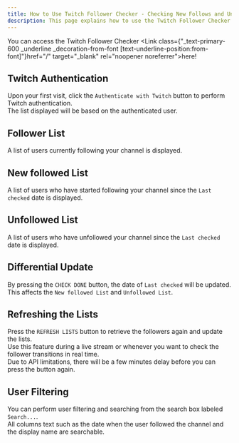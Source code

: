 ```yaml
---
title: How to Use Twitch Follower Checker - Checking New Follows and Unfollows
description: This page explains how to use the Twitch Follower Checker.
---
```



You can access the Twitch Follower Checker <Link class={"\_text-primary-600 \_underline \_decoration-from-font [text-underline-position:from-font]"}href="/" target="\_blank" rel="noopener noreferrer">here</Link>!

## Twitch Authentication

Upon your first visit, click the `Authenticate with Twitch` button to perform Twitch authentication.  
The list displayed will be based on the authenticated user.

## Follower List

A list of users currently following your channel is displayed.

## New followed List

A list of users who have started following your channel since the `Last checked` date is displayed.

## Unfollowed List

A list of users who have unfollowed your channel since the `Last checked` date is displayed.

## Differential Update

By pressing the `CHECK DONE` button, the date of `Last checked` will be updated. This affects the `New followed List` and `Unfollowed List`.

## Refreshing the Lists

Press the `REFRESH LISTS` button to retrieve the followers again and update the lists.  
Use this feature during a live stream or whenever you want to check the follower transitions in real time.  
Due to API limitations, there will be a few minutes delay before you can press the button again.

## User Filtering

You can perform user filtering and searching from the search box labeled `Search...`.  
All columns text such as the date when the user followed the channel and the display name are searchable.
